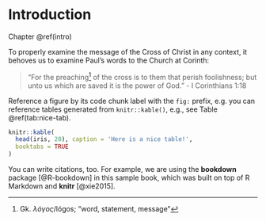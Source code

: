 # Introduction {#intro}

Chapter \@ref(intro)

To properly examine the message of the Cross of Christ in any context, it behoves us to examine Paul's words to the Church at Corinth:

> "For the preaching^[Gk. ${λόγος}$/lógos; "word, statement, message"] of the cross is to them that perish foolishness; but unto us which are saved it is the power of God." - I Corinthians 1:18

Reference a figure by its code chunk label with the `fig:` prefix, e.g. you can reference tables generated from `knitr::kable()`, e.g., see Table \@ref(tab:nice-tab).

```r
knitr::kable(
  head(iris, 20), caption = 'Here is a nice table!',
  booktabs = TRUE
)
```

You can write citations, too. For example, we are using the **bookdown** package [@R-bookdown] in this sample book, which was built on top of R Markdown and **knitr** [@xie2015].
